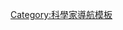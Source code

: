 {{Navbox
| name      = 加来道雄
| title     = [[加來道雄]]
| state = {{{state|autocollapse}}}
| listclass = hlist

| group1 = 書籍
| list1  =
*''[[:en:Hyperspace (book)|超空間]]'' (1994)
*''[[:en:Beyond Einstein (book)|超越愛因斯坦]]'' (1995)
*''[[:en:Parallel Worlds (book)|平行宇宙]]'' (2004)
*''[[:en:Physics of the Impossible|不可能的物理]]'' (2008)
*''[[:en:Physics of the Future|未來的物理]]'' (2011)
| group2 = 紀錄片
| list2  = 
*''[[:en:2057 (TV series)|2057年]]''
*''[[:en:Sci Fi Science: Physics of the Impossible|科幻科學：不可能的物理]]''
*''[[:en:Time (TV series)|時間]]''
*''[[:en:Visions of the Future|未來展望]]''
}}<noinclude>
{{collapsible option}}
{{Documentation}}

{{DEFAULTSORT:Kaku, Michio}}
[[Category:科學家導航模板]]
</noinclude>